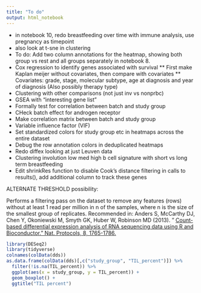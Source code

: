 ```yaml
---
title: "To do"
output: html_notebook
---
```



* in notebook 10, redo breastfeeding over time with immune analysis, use pregnancy as timepoint 
* also look at t-sne in clustering
* To do: Add two column annotations for the heatmap, showing both group vs rest and all groups separately in notebook 8.
* Cox regression to identify genes associated with survival
** First make Kaplan meijer without covariates, then compare with covariates
** Covariates: grade, stage, molecular subtype, age at diagnosis and year of diagnosis (Also possibly therapy type)
* Clustering with other comparisons (not just inv vs nonprbc)
* GSEA with "interesting gene list"
* Formally test for correlation between batch and study group
* CHeck batch effect for androgen receptor
* Make correlation matrix between batch and study group
* Variable influence factor (VIF)
* Set standardized colors for study group etc in heatmaps across the entire dataset
* Debug the row annotation colors in deduplicated heatmaps
* Redo diffex looking at just Leuven data
* Clustering involution low med high b cell signature with short vs long term breastfeeding
* Edit shrinkRes function to disable Cook's distance filtering in calls to results(), add additional column to track these genes


ALTERNATE THRESHOLD possibility:

Performs a filtering pass on the dataset to remove any features (rows) without at least 1 read per million in n of the samples, where n is the size of the smallest group of replicates. Recommended in:
Anders S, McCarthy DJ, Chen Y, Okoniewski M, Smyth GK, Huber W, Robinson MD (2013). " [Count-based differential expression analysis of RNA sequencing data using R and Bioconductor." Nat. Protocols, 8, 1765-1786.](https://www.nature.com/articles/nprot.2013.099)

```r
library(DESeq2)
library(tidyverse)
colnames(colData(dds))
as.data.frame(colData(dds)[,c("study_group", "TIL_percent")]) %>% 
  filter(!is.na(TIL_percent)) %>%
  ggplot(aes(x = study_group, y = TIL_percent)) +
  geom_boxplot() +
  ggtitle("TIL percent")
```


